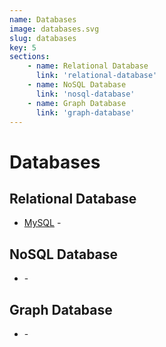 ```yaml
---
name: Databases
image: databases.svg
slug: databases
key: 5
sections:
    - name: Relational Database
      link: 'relational-database'
    - name: NoSQL Database
      link: 'nosql-database'
    - name: Graph Database
      link: 'graph-database'
---
```


# Databases

## Relational Database

- [MySQL]() -


## NoSQL Database

- []() -

## Graph Database

- []() -
